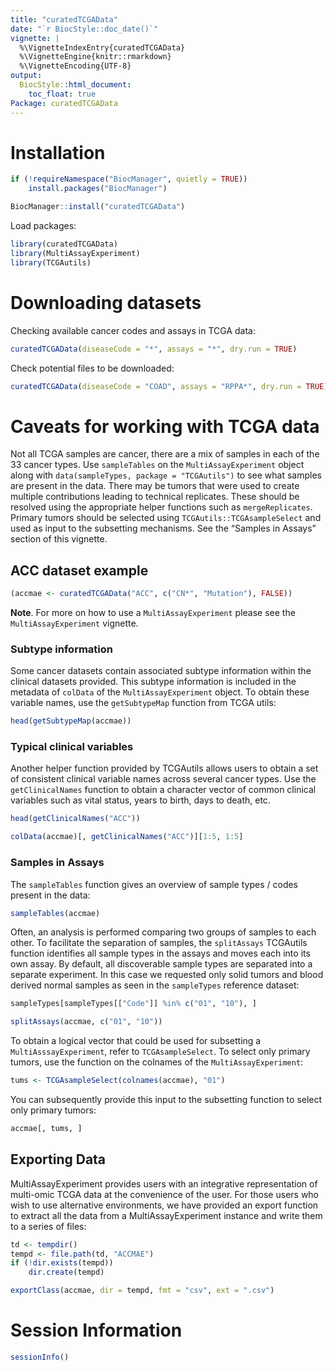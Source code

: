 ```yaml
---
title: "curatedTCGAData"
date: "`r BiocStyle::doc_date()`"
vignette: |
  %\VignetteIndexEntry{curatedTCGAData}
  %\VignetteEngine{knitr::rmarkdown}
  %\VignetteEncoding{UTF-8}
output:
  BiocStyle::html_document:
    toc_float: true
Package: curatedTCGAData
---
```


# Installation

```r
if (!requireNamespace("BiocManager", quietly = TRUE))
    install.packages("BiocManager")

BiocManager::install("curatedTCGAData")
```

Load packages:

```r
library(curatedTCGAData)
library(MultiAssayExperiment)
library(TCGAutils)
```

# Downloading datasets

Checking available cancer codes and assays in TCGA data:

```r
curatedTCGAData(diseaseCode = "*", assays = "*", dry.run = TRUE)
```

Check potential files to be downloaded:

```r
curatedTCGAData(diseaseCode = "COAD", assays = "RPPA*", dry.run = TRUE)
```

# Caveats for working with TCGA data

Not all TCGA samples are cancer, there are a mix of samples in each of the
33 cancer types. Use `sampleTables` on the `MultiAssayExperiment` object
along with `data(sampleTypes, package = "TCGAutils")` to see what samples are
present in the data. There may be tumors that were used to create multiple
contributions leading to technical replicates. These should be resolved using
the appropriate helper functions such as `mergeReplicates`. Primary tumors
should be selected using `TCGAutils::TCGAsampleSelect` and used as input
to the subsetting mechanisms. See the "Samples in Assays" section of this
vignette.

## ACC dataset example

```r
(accmae <- curatedTCGAData("ACC", c("CN*", "Mutation"), FALSE))
```

**Note**. For more on how to use a `MultiAssayExperiment` please see the
`MultiAssayExperiment` vignette.

### Subtype information

Some cancer datasets contain associated subtype information within the
clinical datasets provided. This subtype information is included in the
metadata of `colData` of the `MultiAssayExperiment` object. To obtain these
variable names, use the `getSubtypeMap` function from TCGA utils:

```r
head(getSubtypeMap(accmae))
```

### Typical clinical variables

Another helper function provided by TCGAutils allows users to obtain a set
of consistent clinical variable names across several cancer types.
Use the `getClinicalNames` function to obtain a character vector of common
clinical variables such as vital status, years to birth, days to death, etc.

```r
head(getClinicalNames("ACC"))

colData(accmae)[, getClinicalNames("ACC")][1:5, 1:5]
```

### Samples in Assays

The `sampleTables` function gives an overview of sample types / codes
present in the data:

```r
sampleTables(accmae)
```

Often, an analysis is performed comparing two groups of samples to each other.
To facilitate the separation of samples, the `splitAssays` TCGAutils function
identifies all sample types in the assays and moves each into its own
assay. By default, all discoverable sample types are separated into
a separate experiment. In this case we requested only solid tumors and blood
derived normal samples as seen in the `sampleTypes` reference dataset:

```r
sampleTypes[sampleTypes[["Code"]] %in% c("01", "10"), ]

splitAssays(accmae, c("01", "10"))
```

To obtain a logical vector that could be used for subsetting a
`MultiAsssayExperiment`, refer to `TCGAsampleSelect`. To select only primary
tumors, use the function on the colnames of the `MultiAssayExperiment`:

```r
tums <- TCGAsampleSelect(colnames(accmae), "01")
```

You can subsequently provide this input to the subsetting function to select
only primary tumors:

```r
accmae[, tums, ]
```

## Exporting Data

MultiAssayExperiment provides users with an integrative representation of
multi-omic TCGA data at the convenience of the user. For those users who
wish to use alternative environments, we have provided an export function to
extract all the data from a MultiAssayExperiment instance and write them
to a series of files:

```r
td <- tempdir()
tempd <- file.path(td, "ACCMAE")
if (!dir.exists(tempd))
    dir.create(tempd)

exportClass(accmae, dir = tempd, fmt = "csv", ext = ".csv")
```

# Session Information

```r
sessionInfo()
```

